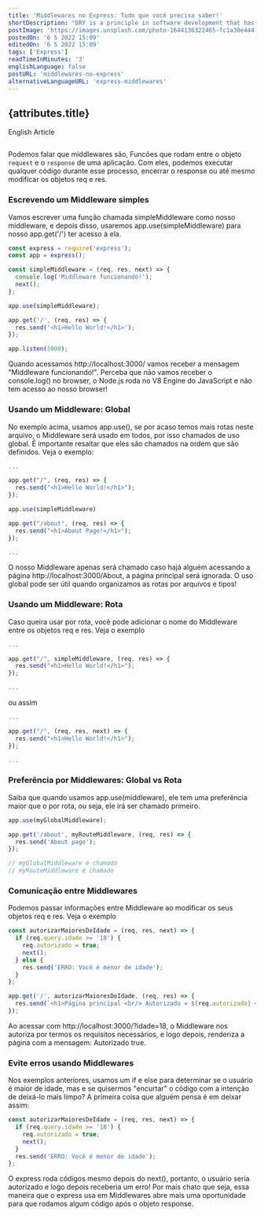 ```yaml
---
title: 'Middlewares no Express: Tudo que você precisa saber!'
shortDescription: "DRY is a principle in software development that has been followed by a large part of the programming community and basically"
postImage: 'https://images.unsplash.com/photo-1644136322465-fc1a30e444ff?ixlib=rb-1.2.1&ixid=MnwxMjA3fDB8MHxwaG90by1wYWdlfHx8fGVufDB8fHx8&auto=format&fit=crop&w=684&q=80'
postedOn: '6 5 2022 15:09'
editedOn: '6 5 2022 15:09'
tags: ['Express']
readTimeInMinutes: '3'
englishLanguage: false
postURL: 'middlewares-no-express'
alternativeLanguageURL: 'express-middlewares'
---
```




## {attributes.title}

<Link to={`/blog/${attributes.alternativeLanguageURL}`}>
  <div>English Article</div>
</Link>

<img
  src={attributes.mainImage}
  alt=''
  title='Imagem de @darth_u'
  className='MainImage'
/>

Podemos falar que middlewares são, <Highlight>Funcões que rodam entre o objeto `request`
e o `response` de uma aplicação</Highlight>. Com eles, podemos executar qualquer
código durante esse processo, encerrar o <CodeFragment>response</CodeFragment> ou até mesmo modificar os
objetos <CodeFragment>req</CodeFragment> e <CodeFragment>res</CodeFragment>.

### Escrevendo um Middleware simples

Vamos escrever uma função chamada <CodeFragment>simpleMiddleware</CodeFragment> como nosso middleware,
e depois disso, usaremos <CodeFragment>app.use(simpleMiddleware)</CodeFragment> para nosso <CodeFragment>app.get('/')</CodeFragment> ter acesso à ela.

```js
const express = require('express');
const app = express();

const simpleMiddleware = (req, res, next) => {
  console.log('Middleware funcionando!');
  next();
};

app.use(simpleMiddleware);

app.get('/', (req, res) => {
  res.send('<h1>Hello World!</h1>');
});

app.listen(3000);
```

Quando acessamos <CodeFragment>http://localhost:3000/</CodeFragment> vamos receber a mensagem <CodeFragment>"Middleware funcionando!"</CodeFragment>.
Perceba que não vamos receber o <CodeFragment>console.log()</CodeFragment> no browser, o Node.js roda no <Highlight>V8 Engine</Highlight> do
JavaScript e não tem acesso ao nosso browser!

### Usando um Middleware: Global

No exemplo acima, usamos <CodeFragment>app.use()</CodeFragment>, se por acaso temos mais rotas neste arquivo, o Middleware
será usado em todos, por isso chamados de uso global. É importante resaltar que eles são chamados na ordem que são definidos.
Veja o exemplo:

```js
...

app.get("/", (req, res) => {
  res.send("<h1>Hello World!</h1>");
});

app.use(simpleMiddleware)

app.get("/about", (req, res) => {
  res.send("<h1>About Page!</h1>");
});

...

```

O nosso Middleware apenas será chamado caso hajá alguém acessando a página <CodeFragment>http://localhost:3000/About</CodeFragment>, a página
principal será ignorada. O uso global pode ser útil quando organizamos as rotas por arquivos e tipos!

### Usando um Middleware: Rota

Caso queira usar por rota, você pode adicionar o nome do Middleware entre os objetos <CodeFragment>req</CodeFragment> e <CodeFragment>res</CodeFragment>.
Veja o exemplo

```js
...

app.get("/", simpleMiddleware, (req, res) => {
  res.send("<h1>Hello World!</h1>");
});

...
```

ou assim

```js
...

app.get("/", (req, res, next) => {
  res.send("<h1>Hello World!</h1>");
});

...
```

### Preferência por Middlewares: Global vs Rota

Saiba que quando usamos <CodeFragment>app.use(middleware)</CodeFragment>, ele tem uma preferência maior que o por rota, ou seja, ele irá ser chamado primeiro.

```js
app.use(myGlobalMiddleware);

app.get('/about', myRouteMiddleware, (req, res) => {
  res.send('About page');
});

// myGlobalMiddleware é chamado
// myRouteMiddleware é chamado
```

### Comunicação entre Middlewares

Podemos passar informações entre Middleware ao modificar os seus objetos <CodeFragment>req</CodeFragment> e <CodeFragment>res</CodeFragment>. Veja o exemplo

```js
const autorizarMaioresDeIdade = (req, res, next) => {
  if (req.query.idade >= '18') {
    req.autorizado = true;
    next();
  } else {
    res.send('ERRO: Você é menor de idade');
  }
};

app.get('/', autorizarMaioresDeIdade, (req, res) => {
  res.send(`<h1>Página principal <br/> Autorizado = ${req.autorizado} </h1>`);
});
```

Ao acessar com <CodeFragment>http://localhost:3000/?idade=18</CodeFragment>, o Middleware nos autoriza por termos os requisitos necessários, e logo depois, renderiza
a página com a mensagem: Autorizado <CodeFragment>true</CodeFragment>.

<PostImage image={messagePT} description='' />

### Evite erros usando Middlewares

Nos exemplos anteriores, usamos um <CodeFragment>if</CodeFragment> e <CodeFragment>else</CodeFragment> para determinar se o usuário é maior de idade,
mas e se quisermos "encurtar" o código com a intenção de deixá-lo mais limpo? A primeira coisa que alguém pensa é em deixar assim:

```js
const autorizarMaioresDeIdade = (req, res, next) => {
  if (req.query.idade >= '18') {
    req.autorizado = true;
    next();
  }
  res.send('ERRO: Você é menor de idade');
};
```

O express roda códigos mesmo depois do <CodeFragment>next()</CodeFragment>, portanto, o usuário seria autorizado e logo depois receberia um erro!
Por mais chato que seja, essa maneira que o express usa em Middlewares abre mais uma oportunidade para que rodamos algum código após o
objeto <CodeFragment>response</CodeFragment>.
